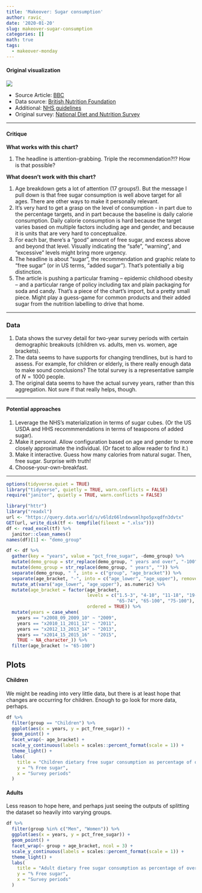 ```yaml
---
title: 'Makeover: Sugar consumption'
author: ravic_
date: '2020-01-20'
slug: makeover-sugar-consumption
categories: []
math: true
tags:
  - makeover-monday
---
```


#### Original visualization
![](https://ichef.bbci.co.uk/news/624/cpsprodpb/D3A6/production/_107228145_teen_sugar_640-nc.png)


* Source Article: [BBC](https://www.bbc.co.uk/news/health-48499195)
* Data source: [British Nutrition Foundation](https://www.nutrition.org.uk/nutritioninthenews/new-reports/ndnsyears7and8.html)
* Additional: [NHS guidelines](https://www.nhs.uk/live-well/eat-well/how-does-sugar-in-our-diet-affect-our-health/)
* Original survey: [National Diet and Nutrition Survey](https://www.gov.uk/government/collections/national-diet-and-nutrition-survey)

---

#### Critique

**What works with this chart?**

1.  The headline is attention-grabbing. Triple the recommendation?!?
    How is that possible? 

**What doesn't work with this chart?**

1.  Age breakdown gets a lot of attention (17 groups!). But the message 
    I pull down is that free sugar consumption is well above target for 
    all ages. There are other ways to make it personally relevant.
3.  It's very hard to get a grasp on the level of consumption - in part
    due to the percentage targets, and in part because the baseline is 
    daily calorie consumption. Daily calorie consumption is hard because
    the target varies based on multiple factors including age and gender, 
    and because it is units that are very hard to conceptualize.
3.  For each bar, there's a "good" amount of free sugar, and excess above
    and beyond that level. Visually indicating the "safe", "warning", and
    "excessive" levels might bring more urgency.
4.  The headline is about "sugar", the recommendation and graphic relate
    to "free sugar" (or in US terms, "added sugar"). That's potentially
    a big distinction.
5.  The article is pushing a particular framing -- epidemic childhood
    obesity -- and a particular range of policy including tax and plain
    packaging for soda and candy. That's a piece of the chart's import,
    but a pretty small piece. Might play a guess-game for common products
    and their added sugar from the nutrition labelling to drive that 
    home.
    
---

### Data

1.  Data shows the survey detail for two-year survey periods with certain
    demographic breakouts (children vs. adults, men vs. women, age brackets).
2.  The data seems to have supports for changing trendlines, but is hard
    to assess. For example, for children or elderly, is there really enough
    data to make sound conclusions? The total survey is a representative
    sample of $N = 1000$ people.
3.  The original data seems to have the actual survey years, rather than this
    aggregation. Not sure if that really helps, though.




---


#### Potential approaches

1.  Leverage the NHS's materialization in terms of sugar cubes. (Or the
    US USDA and HHS recommmendations in terms of teaspoons of added sugar).
2.  Make it personal. Allow configuration based on age and gender to more
    closely approximate the individual. (Or facet to allow reader to find 
    it.)
3.  Make it interactive. Guess how many calories from natural sugar. Then,
    free sugar. Surprise with truth!
4.  Choose-your-own-breakfast. 


---


```r
options(tidyverse.quiet = TRUE)
library("tidyverse", quietly = TRUE, warn.conflicts = FALSE)
require("janitor", quietly = TRUE, warn.conflicts = FALSE)
```

```r
library("httr")
library("readxl")
url <- "https://query.data.world/s/v6ldz66lndxwsmlhpo5pxqdfn3dvtx" 
GET(url, write_disk(tf <- tempfile(fileext = ".xlsx")))
df <- read_excel(tf) %>%
  janitor::clean_names() 
names(df)[1] <- "demo_group"
```

```r
df <- df %>%
  gather(key = "years", value = "pct_free_sugar", -demo_group) %>%
  mutate(demo_group = str_replace(demo_group, " years and over", "-100")) %>%
  mutate(demo_group = str_replace(demo_group, " years", "")) %>%
  separate(demo_group, " ", into = c("group", "age_bracket")) %>%
  separate(age_bracket, "-", into = c("age_lower", "age_upper"), remove = FALSE) %>%
  mutate_at(vars("age_lower", "age_upper"), as.numeric) %>%
  mutate(age_bracket = factor(age_bracket, 
                              levels = c("1.5-3", "4-10", "11-18", "19-64", 
                                         "65-74", "65-100", "75-100"), 
                              ordered = TRUE)) %>%
  mutate(years = case_when(
    years == "x2008_09_2009_10" ~ "2009",
    years == "x2010_11_2011_12" ~ "2011",
    years == "x2012_13_2013_14" ~ "2013",
    years == "x2014_15_2015_16" ~ "2015",
    TRUE ~ NA_character_)) %>%
  filter(age_bracket != "65-100")
```

## Plots
#### Children
We might be reading into very little data, but there is at least hope
that changes are occurring for children. Enough to go look for more 
data, perhaps.

```r
df %>%
  filter(group == "Children") %>%
  ggplot(aes(x = years, y = pct_free_sugar)) +
  geom_point() + 
  facet_wrap(~ age_bracket) +
  scale_y_continuous(labels = scales::percent_format(scale = 1)) +
  theme_light() +
  labs(
    title = "Children dietary free sugar consumption as percentage of overall daily calories",
    y = "% Free sugar",
    x = "Survey periods"
  )
```

#### Adults
Less reason to hope here, and perhaps just seeing the outputs of splitting
the dataset so heavily into varying groups.

```r
df %>%
  filter(group %in% c("Men", "Women")) %>%
  ggplot(aes(x = years, y = pct_free_sugar)) +
  geom_point() + 
  facet_wrap(~ group + age_bracket, ncol = 3) +
  scale_y_continuous(labels = scales::percent_format(scale = 1)) +
  theme_light() +
  labs(
    title = "Adult dietary free sugar consumption as percentage of overall daily calories",
    y = "% Free sugar",
    x = "Survey periods"
  )

```

